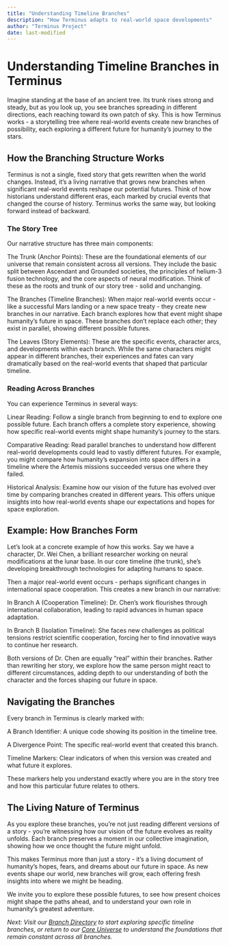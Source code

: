 ```yaml
---
title: "Understanding Timeline Branches"
description: "How Terminus adapts to real-world space developments"
author: "Terminus Project"
date: last-modified
---
```


# Understanding Timeline Branches in Terminus

Imagine standing at the base of an ancient tree. Its trunk rises strong and steady, but as you look up, you see branches spreading in different directions, each reaching toward its own patch of sky. This is how Terminus works - a storytelling tree where real-world events create new branches of possibility, each exploring a different future for humanity's journey to the stars.

## How the Branching Structure Works

Terminus is not a single, fixed story that gets rewritten when the world changes. Instead, it's a living narrative that grows new branches when significant real-world events reshape our potential futures. Think of how historians understand different eras, each marked by crucial events that changed the course of history. Terminus works the same way, but looking forward instead of backward.

### The Story Tree

Our narrative structure has three main components:

The Trunk (Anchor Points): These are the foundational elements of our universe that remain consistent across all versions. They include the basic split between Ascendant and Grounded societies, the principles of helium-3 fusion technology, and the core aspects of neural modification. Think of these as the roots and trunk of our story tree - solid and unchanging.

The Branches (Timeline Branches): When major real-world events occur - like a successful Mars landing or a new space treaty - they create new branches in our narrative. Each branch explores how that event might shape humanity's future in space. These branches don't replace each other; they exist in parallel, showing different possible futures.

The Leaves (Story Elements): These are the specific events, character arcs, and developments within each branch. While the same characters might appear in different branches, their experiences and fates can vary dramatically based on the real-world events that shaped that particular timeline.

### Reading Across Branches

You can experience Terminus in several ways:

Linear Reading: Follow a single branch from beginning to end to explore one possible future. Each branch offers a complete story experience, showing how specific real-world events might shape humanity's journey to the stars.

Comparative Reading: Read parallel branches to understand how different real-world developments could lead to vastly different futures. For example, you might compare how humanity's expansion into space differs in a timeline where the Artemis missions succeeded versus one where they failed.

Historical Analysis: Examine how our vision of the future has evolved over time by comparing branches created in different years. This offers unique insights into how real-world events shape our expectations and hopes for space exploration.

## Example: How Branches Form

Let's look at a concrete example of how this works. Say we have a character, Dr. Wei Chen, a brilliant researcher working on neural modifications at the lunar base. In our core timeline (the trunk), she's developing breakthrough technologies for adapting humans to space.

Then a major real-world event occurs - perhaps significant changes in international space cooperation. This creates a new branch in our narrative:

In Branch A (Cooperation Timeline): Dr. Chen's work flourishes through international collaboration, leading to rapid advances in human space adaptation.

In Branch B (Isolation Timeline): She faces new challenges as political tensions restrict scientific cooperation, forcing her to find innovative ways to continue her research.

Both versions of Dr. Chen are equally "real" within their branches. Rather than rewriting her story, we explore how the same person might react to different circumstances, adding depth to our understanding of both the character and the forces shaping our future in space.

## Navigating the Branches

Every branch in Terminus is clearly marked with:

A Branch Identifier: A unique code showing its position in the timeline tree.

A Divergence Point: The specific real-world event that created this branch.

Timeline Markers: Clear indicators of when this version was created and what future it explores.

These markers help you understand exactly where you are in the story tree and how this particular future relates to others.

## The Living Nature of Terminus

As you explore these branches, you're not just reading different versions of a story - you're witnessing how our vision of the future evolves as reality unfolds. Each branch preserves a moment in our collective imagination, showing how we once thought the future might unfold.

This makes Terminus more than just a story - it's a living document of humanity's hopes, fears, and dreams about our future in space. As new events shape our world, new branches will grow, each offering fresh insights into where we might be heading.

We invite you to explore these possible futures, to see how present choices might shape the paths ahead, and to understand your own role in humanity's greatest adventure.

*Next: Visit our [Branch Directory](branches/index.qmd) to start exploring specific timeline branches, or return to our [Core Universe](core/anchor-points.qmd) to understand the foundations that remain constant across all branches.*